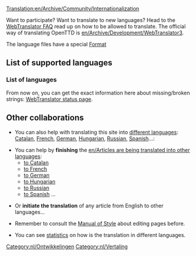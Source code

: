 [[Translation:en/Archive/Community/Internationalization]]
{{nl/Vertaling|en/Archive/Community/Internationalization|0}}


Want to participate? Want to translate to new languages? Head to the [http://translator.openttd.org/en/faq WebTranslator FAQ] read up on how to be allowed to translate. The official way of translating OpenTTD is [[en/Archive/Development/WebTranslator3]].

The language files have a special [[en/Archive/Source/OpenTTDDevBlackBook/Format of langfiles|Format]]

=='''List of supported languages'''==

==='''List of languages'''===
From now on, you can get the exact information here about missing/broken strings:
[http://translator.openttd.org/status WebTranslator status page].

=='''Other collaborations'''==
*You can also help with translating this site into [[:Category:en/Articles in other languages|different languages]]: [[ca/Main Page|Catalan]], [[fr/Main Page|French]], [[de/Main Page|German]], [[hu/Main Page|Hungarian]], [[ru/Main Page|Russian]], [[es/Main Page|Spanish]]...:

*You can help by '''finishing''' the [[en/Articles are being translated into other languages]]:
**[[:Category:ca/Articles traduint-se al català|to Catalan]]
**[[:Category:fr/À traduire en français|to French]]
**[[:Category:de/Artikel, welche in die deutsche Sprache übersetzt werden|to German]]
**[[:Category:hu/Fordításban|to Hungarian]]
**[[:Category:ru/Статьи, которые в настоящее время переводятся на русский язык|to Russian]]
**[[:Category:es/Artículos que se están traduciendo al español|to Spanish]] ...

*Or '''initiate the translation''' of any article from English to other languages...

*Remember to consult the [[en/Wiki/Manual of Style#non-english-pages|Manual of Style]] about editing pages before.

*You can see [[:Category:en/Other languages|statistics]] on how is the translation in different languages.

[[Category:nl/Ontwikkelingen]][[Category:nl/Vertaling]]